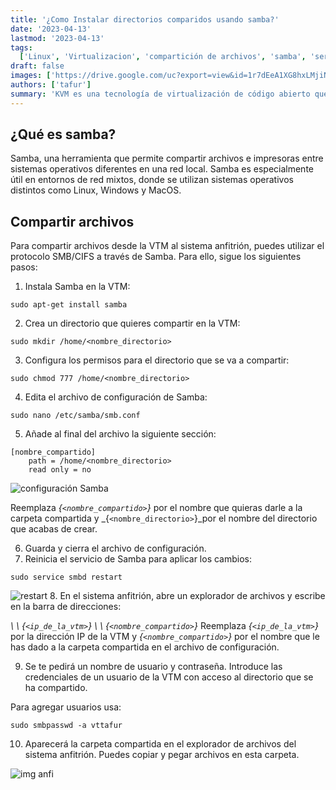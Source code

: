 ```yaml
---
title: '¿Como Instalar directorios comparidos usando samba?'
date: '2023-04-13'
lastmod: '2023-04-13'
tags:
  ['Linux', 'Virtualizacion', 'compartición de archivos', 'samba', 'servidores', 'Software libre']
draft: false
images: ['https://drive.google.com/uc?export=view&id=1r7dEeA1XG8hxLMjiNYbY6lssi8CDP-oh']
authors: ['tafur']
summary: 'KVM es una tecnología de virtualización de código abierto que permite crear y ejecutar múltiples máquinas virtuales en un servidor Linux.'
---
```


## ¿Qué es samba?

Samba, una herramienta que permite compartir archivos e impresoras entre sistemas operativos diferentes en una red local. Samba es especialmente útil en entornos de red mixtos, donde se utilizan sistemas operativos distintos como Linux, Windows y MacOS.

## Compartir archivos

Para compartir archivos desde la VTM al sistema anfitrión, puedes utilizar el protocolo SMB/CIFS a través de Samba. Para ello, sigue los siguientes pasos:

1. Instala Samba en la VTM:

```
sudo apt-get install samba
```

2. Crea un directorio que quieres compartir en la VTM:

```
sudo mkdir /home/<nombre_directorio>
```

3. Configura los permisos para el directorio que se va a compartir:

```
sudo chmod 777 /home/<nombre_directorio>
```

4. Edita el archivo de configuración de Samba:

```
sudo nano /etc/samba/smb.conf
```

5. Añade al final del archivo la siguiente sección:

```
[nombre_compartido]
    path = /home/<nombre_directorio>
    read only = no
```

![configuración Samba](https://drive.google.com/uc?export=view&id=1XzFg3pQ8dS-E6cJ6N9Mic96N-EGH9Mrk)

Reemplaza _{`<nombre_compartido>`}_ por el nombre que quieras darle a la carpeta compartida y \_{`<nombre_directorio>`}\_por el nombre del directorio que acabas de crear.

6. Guarda y cierra el archivo de configuración.
7. Reinicia el servicio de Samba para aplicar los cambios:

```
sudo service smbd restart
```

![restart](https://drive.google.com/uc?export=view&id=1zU8ZSD2FBUGnb-5sg3Marh-7Wog5VQmq) 8. En el sistema anfitrión, abre un explorador de archivos y escribe en la barra de direcciones:

_\ \ {`<ip_de_la_vtm>`} \ \ {`<nombre_compartido>`}_
Reemplaza _{`<ip_de_la_vtm>`}_ por la dirección IP de la VTM y _{`<nombre_compartido>`}_ por el nombre que le has dado a la carpeta compartida en el archivo de configuración.

9. Se te pedirá un nombre de usuario y contraseña. Introduce las credenciales de un usuario de la VTM con acceso al directorio que se ha compartido.

Para agregar usuarios usa:

```
sudo smbpasswd -a vttafur
```

10. Aparecerá la carpeta compartida en el explorador de archivos del sistema anfitrión. Puedes copiar y pegar archivos en esta carpeta.

![img anfi](https://drive.google.com/uc?export=view&id=1r7dEeA1XG8hxLMjiNYbY6lssi8CDP-oh)
